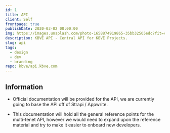 ```yaml
---
id: 1
title: API
client: Self
frontpage: true
publishDate: 2020-03-02 00:00:00
img: https://images.unsplash.com/photo-1658874919865-35bb32505edc?fit=crop&w=1400&h=700&q=75
description: KBVE API - Central API for KBVE Projects.
slug: api
tags:
  - design
  - dev
  - branding
repo: kbve/api.kbve.com
---
```



<MDXLayer title={frontmatter.title} description={frontmatter.description}>
<Widget img={frontmatter.img} skeleton={false}>

<MDXHero content={frontmatter} />

<MDXJS>


## Information

- Official documentation will be provided for the API, we are currently going to base the API off of Strapi / Appwrite.

- This documentation will hold all the general reference points for the multi-tenet API, however we would need to expand upon the reference material and try to make it easier to onboard new developers.




</MDXJS>

<APIGlob />

<NotesGlob />

</Widget>
</MDXLayer>
